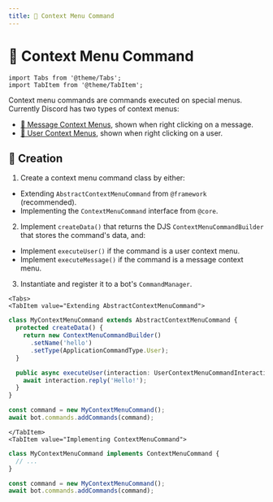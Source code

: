 ```yaml
---
title: 🧾 Context Menu Command
---
```


# 🧾 Context Menu Command

```mdx-code-block
import Tabs from '@theme/Tabs';
import TabItem from '@theme/TabItem';
```

Context menu commands are commands executed on special menus. Currently Discord has two types of context menus:

* [🔗 Message Context Menus](https://discord.com/developers/docs/interactions/application-commands#message-commands), shown when right clicking on a message.
* [🔗 User Context Menus](.https://discord.com/developers/docs/interactions/application-commands#user-commands), shown when right clicking on a user.

## 👷 Creation

1. Create a context menu command class by either:

* Extending `AbstractContextMenuCommand` from `@framework` (recommended).
* Implementing the `ContextMenuCommand` interface from `@core`.

2. Implement `createData()` that returns the DJS `ContextMenuCommandBuilder` that stores the command's data, and:
* Implement `executeUser()` if the command is a user context menu.
* Implement `executeMessage()` if the command is a message context menu.

3. Instantiate and register it to a bot's `CommandManager`.

```mdx-code-block
<Tabs>
<TabItem value="Extending AbstractContextMenuCommand">
```

```ts
class MyContextMenuCommand extends AbstractContextMenuCommand {
  protected createData() {
    return new ContextMenuCommandBuilder()
      .setName('hello')
      .setType(ApplicationCommandType.User);
  }

  public async executeUser(interaction: UserContextMenuCommandInteraction) {
    await interaction.reply('Hello!');
  }
}

const command = new MyContextMenuCommand();
await bot.commands.addCommands(command);
```

```mdx-code-block
</TabItem>
<TabItem value="Implementing ContextMenuCommand">
```


```ts
class MyContextMenuCommand implements ContextMenuCommand {
  // ...
}

const command = new MyContextMenuCommand();
await bot.commands.addCommands(command);
```

